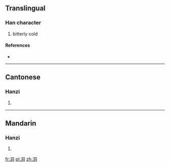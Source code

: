 ==Translingual==

===Han character===
{{Han char|rn=15|rad=冫|as=07|sn=9|four=|canj=戈一月金口 (IMBCR)}}

# bitterly cold

====References====
* {{Han ref|kx=0132.290|hdz=10297.220|uh=34CF|ud=13519}}

----

==Cantonese==

===Hanzi===
{{yue-hanzi|jyut=|y=gwing2}}

# {{defn|lang=yue|sort=冫07}}

----

==Mandarin==

===Hanzi===
{{cmn-hanzi|pin=[[jiǒng]] ([[jiong3]])|wg=chiung<sup>3</sup>}}

# {{defn|lang=cmn|sort=冫07}}

[[fr:㓏]]
[[pl:㓏]]
[[zh:㓏]]